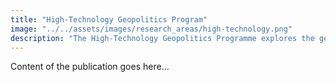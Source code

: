 ```yaml
---
title: "High-Technology Geopolitics Program"
image: "../../assets/images/research_areas/high-technology.png"
description: "The High-Technology Geopolitics Programme explores the geopolitics of technology from an Indian national interest perspective."
---
```


Content of the publication goes here...